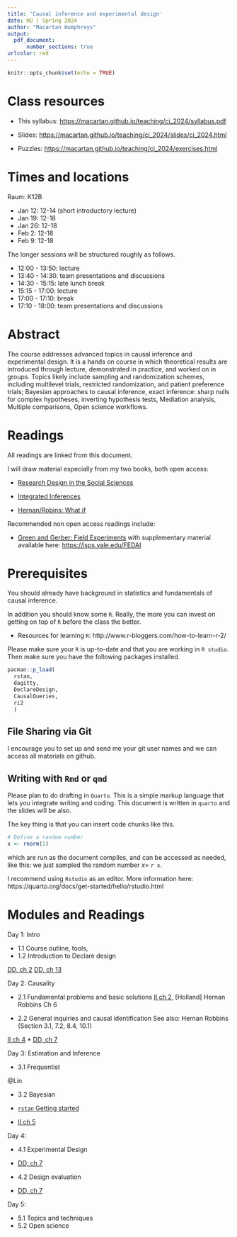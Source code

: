 ```yaml
---
title: 'Causal inference and experimental design'
date: HU | Spring 2024
author: "Macartan Humphreys"
output: 
  pdf_document:
      number_sections: true
urlcolor: red
---
```


```r
knitr::opts_chunk$set(echo = TRUE)
```

# Class resources

* This syllabus: [https://macartan.github.io/teaching/ci_2024/syllabus.pdf](https://macartan.github.io/teaching/ci_2024/syllabus.pdf)

* Slides: [https://macartan.github.io/teaching/ci_2024/slides/ci_2024.html](https://macartan.github.io/teaching/ci_2024/slides/ci_2024.html)

* Puzzles: [https://macartan.github.io/teaching/ci_2024/exercises.html](https://macartan.github.io/teaching/ci_2024/exercises.html)


# Times and locations 

Raum: K12B

* Jan 12: 12-14 (short introductory lecture)
* Jan 19: 12-18
* Jan 26: 12-18
* Feb 2: 12-18
* Feb 9: 12-18

The longer sessions will be structured roughly as follows.

* 12:00 - 13:50: lecture
* 13:40 - 14:30: team presentations and discussions
* 14:30 - 15:15: late lunch break 
* 15:15 - 17:00: lecture
* 17:00 - 17:10: break
* 17:10 - 18:00: team presentations and discussions


# Abstract

The course addresses advanced topics in causal inference and experimental design. It is a hands on course in which theoretical results are introduced through lecture, demonstrated in practice, and worked on in groups. Topics likely include sampling and randomization schemes, including multilevel trials, restricted randomization, and patient preference trials; Bayesian approaches to causal inference, exact inference: sharp nulls for complex hypotheses, inverting hypothesis tests, Mediation analysis, Multiple comparisons, Open science workflows.


# Readings

All readings are linked from this document. 


I will draw material especially from my two books, both open access:

* [Research Design in the Social Sciences](https://book.declaredesign.org/)
* [Integrated Inferences](https://macartan.github.io/integrated_inferences/)


* [Hernan/Robins: What if](https://www.hsph.harvard.edu/miguel-hernan/wp-content/uploads/sites/1268/2024/01/hernanrobins_WhatIf_2jan24.pdf)

Recommended non open access readings include:

* [Green and Gerber: Field Experiments](https://wwnorton.com/books/9780393979954) with supplementary material available here: [https://isps.yale.edu/FEDAI](https://isps.yale.edu/FEDAI)

# Prerequisites

You should already have background in statistics and fundamentals of causal inference. 

In addition you should know some `R`. Really, the more you can invest on getting on top of `R` before the class the better.  

* Resources for learning `R`: http://www.r-bloggers.com/how-to-learn-r-2/

Please make sure your `R` is up-to-date and that you are working in `R studio`. Then make sure you have the following packages installed.

```r
pacman::p_load(
  rstan, 
  dagitty, 
  DeclareDesign, 
  CausalQueries,
  ri2
  )
```


## File Sharing via Git

I encourage you to set up and send me your git user names and we can access all materials on github.


## Writing with `Rmd` or `qmd`

Please plan to do drafting in `Quarto`.  This is a  simple markup language that lets you integrate writing and coding.  This document is written in `quarto` and the slides will be also. 

The key thing is that you can insert code chunks like this.

```r
# Define a random number
x <- rnorm(1)
```

which are run as the document compiles, and can be accessed as needed, like this: we just sampled the random number $x =$ `r x`.

I recommend using `Rstudio` as an editor. More information here: 
https://quarto.org/docs/get-started/hello/rstudio.html



# Modules and Readings



Day 1: Intro

* 1.1	Course outline, tools, 
* 1.2	Introduction to Declare design

[DD, ch 2](https://book.declaredesign.org/introduction/what-is-a-research-design.html)
[DD, ch 13](https://book.declaredesign.org/declaration-diagnosis-redesign/declaration-in-code.html)


Day 2: Causality

* 2.1	Fundamental problems and basic solutions
[II ch 2](https://macartan.github.io/integrated_inferences/HJC2.html), 
[Holland]
Hernan Robbins Ch 6

* 2.2	General inquiries and causal identification
See also: Hernan Robbins  (Section 3.1, 7.2, 8.4, 10.1)

[II ch 4](https://macartan.github.io/integrated_inferences/HJC4.html)
* [DD, ch 7](https://book.declaredesign.org/declaration-diagnosis-redesign/defining-inquiry.html)

Day 3: Estimation and Inference

* 3.1	Frequentist

@Lin

* 3.2	Bayesian 

* [`rstan` Getting started](https://github.com/stan-dev/rstan/wiki/RStan-Getting-Started)
* [II ch 5](https://macartan.github.io/integrated_inferences/HJC5.html)

Day 4:

* 4.1	Experimental Design
* [DD, ch 7](https://book.declaredesign.org/declaration-diagnosis-redesign/defining-inquiry.html)

* 4.2	Design evaluation
* [DD, ch 7](https://book.declaredesign.org/declaration-diagnosis-redesign/diagnosing-designs.html)

Day 5: 

* 5.1	Topics and techniques
* 5.2	Open science


